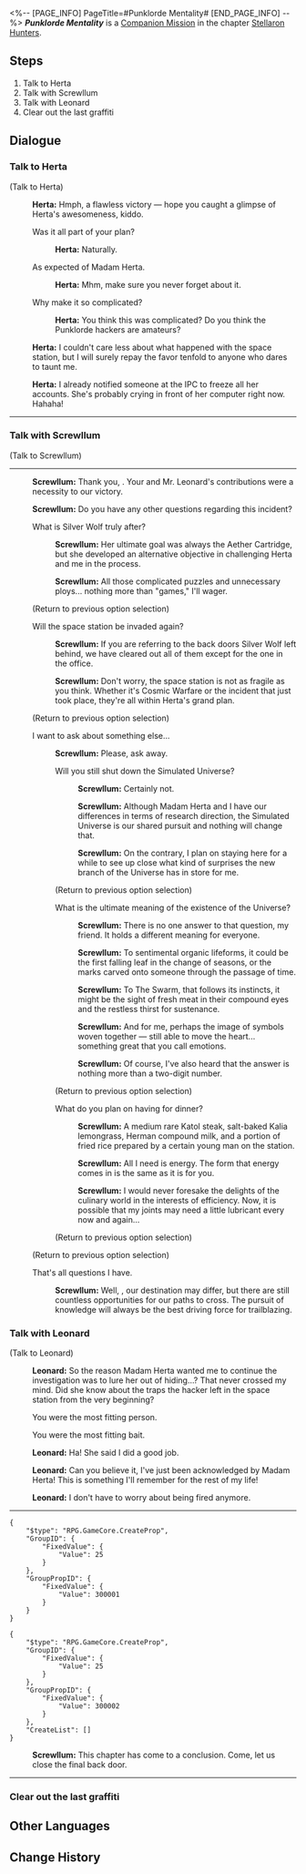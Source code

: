 <%-- [PAGE_INFO]
PageTitle=#Punklorde Mentality#
[END_PAGE_INFO] --%>
{{Stub|Dialogue.}}
{{Mission Infobox
|id            = 2000704
|title         = 
|image         = <!--Mission Punklorde Mentality.png-->
|type          = Companion
|event_name    = 
|chapter       = Stellaron Hunters (Companion Mission Chapter)
|requirements  = [[Companion Mission]] ''[[Punklorde Mentality]]'' completed
|summary       = <!--official mission summary from Fate's Atlas-->
|characters    = Herta; Leonard; Screwllum; Silver Wolf; Trailblazer
|startLocation = [[Herta Space Station]] - [[Herta's Office]]
|world         = Herta Space Station
|area          = Herta's Office
|prev          = 
|next          = Sealed Sector
|rewards       = Trailblaze EXP*600; Stellar Jade*100; Traveler's Guide*5; Refined Aether*5; Credit*100,000
}}
'''''Punklorde Mentality''''' is a [[Companion Mission]] in the chapter [[Stellaron Hunters (Companion Mission Chapter)|Stellaron Hunters]].

==Steps==
# Talk to Herta
# Talk with Screwllum
# Talk with Leonard
# Clear out the last graffiti

<!--
==Gameplay Notes==

--><!--
==Trial Character==

-->
==Dialogue==
{{Stub Dialogue}}

===Talk to Herta{{subst:void|<!--200070401-->}}===
{{Mission Description|type=companion|location=Herta's Office|At this point, the incident has finally come to an end. You are not surprised by this outcome &mdash; rather, this is now more in line with your perception of the Herta Space Station.}}
{{Dialogue Start}}

;(Talk to Herta)
:{{A|VO side0 sw1 herta 113.ogg}} '''Herta:''' Hmph, a flawless victory &mdash; hope you caught a glimpse of Herta's awesomeness, kiddo.
:{{DIcon|Arrow}} Was it all part of your plan?
::{{A|VO side0 sw1 herta 114.ogg}} '''Herta:''' Naturally.
:{{DIcon|Arrow}} As expected of Madam Herta.
::{{A|VO side0 sw1 herta 115.ogg}} '''Herta:''' Mhm, make sure you never forget about it.
:{{DIcon|Arrow}} Why make it so complicated?
::{{A|VO side0 sw1 herta 116.ogg}} '''Herta:''' You think this was complicated? Do you think the Punklorde hackers are amateurs?
:{{A|VO side0 sw1 herta 117.ogg}} '''Herta:''' I couldn't care less about what happened with the space station, but I will surely repay the favor tenfold to anyone who dares to taunt me.
:{{A|VO side0 sw1 herta 118.ogg}} '''Herta:''' I already notified someone at the IPC to freeze all her accounts. She's probably crying in front of her computer right now. Hahaha!
----
{{Dialogue End}}

===Talk with Screwllum{{subst:void|<!--200070402-->}}===
{{Dialogue Start}}

;(Talk to Screwllum)
----
:{{A|VO side0 sw1 screwllum 240 m.ogg}} {{A|VO side0 sw1 screwllum 240 f.ogg}} '''Screwllum:''' Thank you, {{MC|f=young madam|m=young sir}}. Your and Mr. Leonard's contributions were a necessity to our victory.
:{{A|VO side0 sw1 screwllum 241.ogg}} '''Screwllum:''' Do you have any other questions regarding this incident?
:{{DIcon|Talk}} What is Silver Wolf truly after?
::{{A|VO side0 sw1 screwllum 242.ogg}} '''Screwllum:''' Her ultimate goal was always the Aether Cartridge, but she developed an alternative objective in challenging Herta and me in the process.
::{{A|VO side0 sw1 screwllum 243.ogg}} '''Screwllum:''' All those complicated puzzles and unnecessary ploys... nothing more than "games," I'll wager.
:;(Return to previous option selection)
:{{DIcon|Talk}} Will the space station be invaded again?
::{{A|VO side0 sw1 screwllum 244.ogg}} '''Screwllum:''' If you are referring to the back doors Silver Wolf left behind, we have cleared out all of them except for the one in the office.
::{{A|VO side0 sw1 screwllum 245.ogg}} '''Screwllum:''' Don't worry, the space station is not as fragile as you think. Whether it's Cosmic Warfare or the incident that just took place, they're all within Herta's grand plan.
:;(Return to previous option selection)
:{{DIcon|Arrow}} I want to ask about something else...
::{{A|VO side0 sw1 screwllum 246.ogg}} '''Screwllum:''' Please, ask away.
::{{DIcon|Talk}} Will you still shut down the Simulated Universe?
:::{{A|VO side0 sw1 screwllum 247.ogg}} '''Screwllum:''' Certainly not.
:::{{A|VO side0 sw1 screwllum 248.ogg}} '''Screwllum:''' Although Madam Herta and I have our differences in terms of research direction, the Simulated Universe is our shared pursuit and nothing will change that.
:::{{A|VO side0 sw1 screwllum 249.ogg}} '''Screwllum:''' On the contrary, I plan on staying here for a while to see up close what kind of surprises the new branch of the Universe has in store for me.
::;(Return to previous option selection)
::{{DIcon|Talk}} What is the ultimate meaning of the existence of the Universe?
:::{{A|VO side0 sw1 screwllum 250.ogg}} '''Screwllum:''' There is no one answer to that question, my friend. It holds a different meaning for everyone.
:::{{A|VO side0 sw1 screwllum 251.ogg}} '''Screwllum:''' To sentimental organic lifeforms, it could be the first falling leaf in the change of seasons, or the marks carved onto someone through the passage of time.
:::{{A|VO side0 sw1 screwllum 252.ogg}} '''Screwllum:''' To The Swarm, that follows its instincts, it might be the sight of fresh meat in their compound eyes and the restless thirst for sustenance.
:::{{A|VO side0 sw1 screwllum 253.ogg}} '''Screwllum:''' And for me, perhaps the image of symbols woven together &mdash; still able to move the heart... something great that you call emotions.
:::{{A|VO side0 sw1 screwllum 254.ogg}} '''Screwllum:''' Of course, I've also heard that the answer is nothing more than a two-digit number.
::;(Return to previous option selection)
::{{DIcon|Talk}} What do you plan on having for dinner?
:::{{A|VO side0 sw1 screwllum 255.ogg}} '''Screwllum:''' A medium rare Katol steak, salt-baked Kalia lemongrass, Herman compound milk, and a portion of fried rice prepared by a certain young man on the station.
:::{{A|VO side0 sw1 screwllum 256.ogg}} '''Screwllum:''' All I need is energy. The form that energy comes in is the same as it is for you.
:::{{A|VO side0 sw1 screwllum 257.ogg}} '''Screwllum:''' I would never foresake the delights of the culinary world in the interests of efficiency. Now, it is possible that my joints may need a little lubricant every now and again...
::;(Return to previous option selection)
:;(Return to previous option selection)
:{{DIcon|Exit}} That's all questions I have.
::{{A|VO side0 sw1 screwllum 258 m.ogg}} {{A|VO side0 sw1 screwllum 258 f.ogg}} '''Screwllum:''' Well, {{MC|f=young madam|m=young sir}}, our destination may differ, but there are still countless opportunities for our paths to cross. The pursuit of knowledge will always be the best driving force for trailblazing.
{{Dialogue End}}

===Talk with Leonard{{subst:void|<!--200070403-->}}===
{{Dialogue Start}}

;(Talk to Leonard)
:{{A|VO side0 sw1 staffAG 259.ogg}} '''Leonard:''' So the reason Madam Herta wanted me to continue the investigation was to lure her out of hiding...? That never crossed my mind. Did she know about the traps the hacker left in the space station from the very beginning?
:{{DIcon|Arrow}} You were the most fitting person.
:{{DIcon|Arrow}} You were the most fitting bait.
:{{A|VO side0 sw1 staffAG 260.ogg}} '''Leonard:''' Ha! She said I did a good job.
:{{A|VO side0 sw1 staffAG 261.ogg}} '''Leonard:''' Can you believe it, I've just been acknowledged by Madam Herta! This is something I'll remember for the rest of my life!
:{{A|VO side0 sw1 staffAG 262.ogg}} '''Leonard:''' I don't have to worry about being fired anymore.
----
:<!--1-second delay-->
<pre>{
	"$type": "RPG.GameCore.CreateProp",
	"GroupID": {
		"FixedValue": {
			"Value": 25
		}
	},
	"GroupPropID": {
		"FixedValue": {
			"Value": 300001
		}
	}
}</pre>
<pre>{
	"$type": "RPG.GameCore.CreateProp",
	"GroupID": {
		"FixedValue": {
			"Value": 25
		}
	},
	"GroupPropID": {
		"FixedValue": {
			"Value": 300002
		}
	},
	"CreateList": []
}</pre>
:{{A|VO side0 sw1 screwllum 259.ogg}} '''Screwllum:''' This chapter has come to a conclusion. Come, let us close the final back door.
----
{{Dialogue End}}

===Clear out the last graffiti{{subst:void|<!--200070404-->}}===
{{Dialogue Start}}

{{Dialogue End}}

==Other Languages==
{{Other Languages
|en   = Punklorde Mentality
|zhs  = 朋克洛德精神
|zht  = 龐克洛德精神
|ja   = パンクロード精神
|ko   = 펑크 로드 스피릿
|es   = Mentalidad de Punklorde
|fr   = Mentalité punklordienne
|ru   = Дух Панклорда
|th   = Punklorde Mentality
|vi   = Tinh Thần Punklorde
|de   = Mental Punklorde
|id   = Punklorde Mentality
|pt   = Mentalidade de Punklorde
}}

==Change History==
{{Change History|1.1}}
